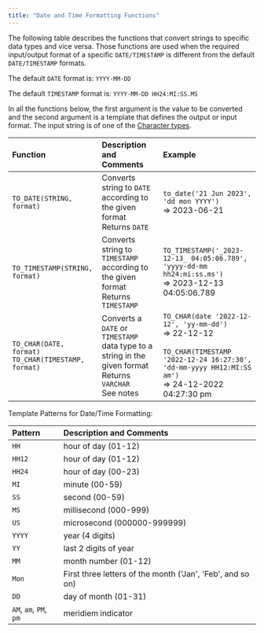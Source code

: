 ```yaml
---
title: "Date and Time Formatting Functions"
---
```


The following table describes the functions that convert strings to specific data types and vice versa. Those functions are used when the required input/output format of a specific `DATE/TIMESTAMP` is different from the default `DATE/TIMESTAMP` formats.

The default `DATE` format is: `YYYY-MM-DD`

The default `TIMESTAMP` format is: `YYYY-MM-DD HH24:MI:SS.MS`

In all the functions below, the first argument is the value to be converted and the second argument is a template that defines the output or input format. The input string is of one of the [Character types](/sql/data-types/character-types).

| Function                                                | Description and Comments                                                                                   | Example                                                                                                                                                                      |
| :------------------------------------------------------ | :--------------------------------------------------------------------------------------------------------- | :--------------------------------------------------------------------------------------------------------------------------------------------------------------------------- |
| `TO_DATE(STRING, format)`                                 | Converts string to `DATE` according to the given format<br />Returns `DATE`                                    | `to_date('21 Jun 2023', 'dd mon YYYY')`<br />=\> 2023-06-21                                                                                                                  |
| `TO_TIMESTAMP(STRING, format)`                            | Converts string to `TIMESTAMP` according to the given format<br />Returns `TIMESTAMP`                          | `TO_TIMESTAMP('_2023-12-13_ 04:05:06.789', 'yyyy-dd-mm hh24:mi:ss.ms')`<br />=\> 2023-12-13 04:05:06.789                                                                     |
| `TO_CHAR(DATE, format)` <br /> `TO_CHAR(TIMESTAMP, format)` | Converts a `DATE` or `TIMESTAMP` data type to a string in the given format<br />Returns `VARCHAR`<br />See notes | `TO_CHAR(date '2022-12-12', 'yy-mm-dd')`<br />=\> 22-12-12<br /><br />`TO_CHAR(TIMESTAMP '2022-12-24 16:27:30', 'dd-mm-yyyy HH12:MI:SS am')`<br />=\> 24-12-2022 04:27:30 pm |

Template Patterns for Date/Time Formatting:

| Pattern                | Description and Comments                                   |
| :--------------------- | :--------------------------------------------------------- |
| `HH`                   | hour of day (01-12)                                        |
| `HH12`                 | hour of day (01-12)                                        |
| `HH24`                 | hour of day (00-23)                                        |
| `MI`                   | minute (00-59)                                             |
| `SS`                   | second (00-59)                                             |
| `MS`                   | millisecond (000-999)                                      |
| `US`                   | microsecond (000000-999999)                                |
| `YYYY`                 | year (4 digits)                                            |
| `YY`                   | last 2 digits of year                                      |
| `MM`                   | month number (01-12)                                       |
| `Mon`                  | First three letters of the month ('Jan', 'Feb', and so on) |
| `DD`                   | day of month (01-31)                                       |
| `AM`, `am`, `PM`, `pm` | meridiem indicator                                         |
